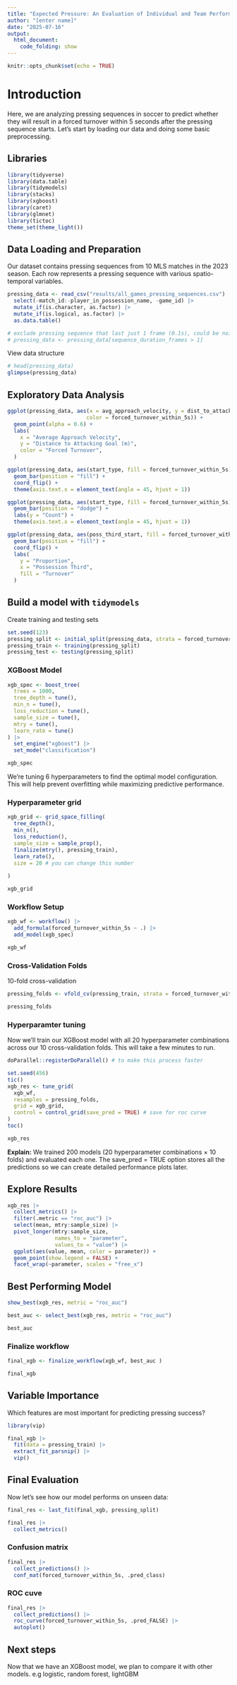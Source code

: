```yaml
---
title: "Expected Pressure: An Evaluation of Individual and Team Performances in Pressing Situations"
author: "[enter name]"
date: "2025-07-16"
output:
  html_document:
    code_folding: show
---
```


```r
knitr::opts_chunk$set(echo = TRUE)
```

# Introduction

Here, we are analyzing pressing sequences in soccer to predict whether they will result in a forced turnover within 5 seconds after the pressing sequence starts. Let's start by loading our data and doing some basic preprocessing.


## Libraries
```r
library(tidyverse)
library(data.table)
library(tidymodels)
library(stacks)
library(xgboost)
library(caret)
library(glmnet)
library(tictoc)
theme_set(theme_light())
```


## Data Loading and Preparation
Our dataset contains pressing sequences from 10 MLS matches in the 2023 season. Each row represents a pressing sequence with various spatio-temporal variables.

```r
pressing_data <- read_csv("results/all_games_pressing_sequences.csv") |>
  select(-match_id:-player_in_possession_name, -game_id) |>
  mutate_if(is.character, as.factor) |> 
  mutate_if(is.logical, as.factor) |> 
  as.data.table()

# exclude pressing sequence that last just 1 frame (0.1s), could be noise
# pressing_data <- pressing_data[sequence_duration_frames > 1]
```
View data structure
```r
# head(pressing_data)
glimpse(pressing_data)
```


## Exploratory Data Analysis
```r
ggplot(pressing_data, aes(x = avg_approach_velocity, y = dist_to_attacking_goal, 
                         color = forced_turnover_within_5s)) +
  geom_point(alpha = 0.6) +
  labs(
    x = "Average Approach Velocity",
    y = "Distance to Attacking Goal (m)",
    color = "Forced Turnover",
  )
```

```r
ggplot(pressing_data, aes(start_type, fill = forced_turnover_within_5s)) +
  geom_bar(position = "fill") +
  coord_flip() +
  theme(axis.text.x = element_text(angle = 45, hjust = 1))
```

```r
ggplot(pressing_data, aes(start_type, fill = forced_turnover_within_5s)) +
  geom_bar(position = "dodge") +
  labs(y = "Count") +
  theme(axis.text.x = element_text(angle = 45, hjust = 1))
```

```r
ggplot(pressing_data, aes(poss_third_start, fill = forced_turnover_within_5s)) +
  geom_bar(position = "fill") +
  coord_flip() +
  labs(
    y = "Proportion", 
    x = "Possession Third", 
    fill = "Turnover"
  )
```


## Build a model with `tidymodels`
Create training and testing sets

```r
set.seed(123)
pressing_split <- initial_split(pressing_data, strata = forced_turnover_within_5s)
pressing_train <- training(pressing_split)
pressing_test <- testing(pressing_split)
```

### XGBoost Model
```r
xgb_spec <- boost_tree(
  trees = 1000,
  tree_depth = tune(), 
  min_n = tune(), 
  loss_reduction = tune(),
  sample_size = tune(), 
  mtry = tune(), 
  learn_rate = tune()
) |> 
  set_engine("xgboost") |> 
  set_mode("classification")

xgb_spec
```
We're tuning 6 hyperparameters to find the optimal model configuration. This will help prevent overfitting while maximizing predictive performance.

### Hyperparameter grid
```r
xgb_grid <- grid_space_filling(
  tree_depth(),
  min_n(),
  loss_reduction(),
  sample_size = sample_prop(),
  finalize(mtry(), pressing_train),
  learn_rate(),
  size = 20 # you can change this number
  
)

xgb_grid
```

### Workflow Setup
```r
xgb_wf <- workflow() |> 
  add_formula(forced_turnover_within_5s ~ .) |> 
  add_model(xgb_spec)

xgb_wf
```

### Cross-Validation Folds
10-fold cross-validation
```r
pressing_folds <- vfold_cv(pressing_train, strata = forced_turnover_within_5s)

pressing_folds
```


###  Hyperparamter tuning
Now we'll train our XGBoost model with all 20 hyperparameter combinations across our 10 cross-validation folds. This will take a few minutes to run.

```r
doParallel::registerDoParallel() # to make this process faster

set.seed(456)
tic()
xgb_res <- tune_grid(
  xgb_wf,
  resamples = pressing_folds,
  grid = xgb_grid,
  control = control_grid(save_pred = TRUE) # save for roc curve
)
toc()

xgb_res

```

**Explain:** We trained 200 models (20 hyperparameter combinations × 10 folds) and evaluated each one. The save_pred = TRUE option stores all the predictions so we can create detailed performance plots later.

## Explore Results
```r
xgb_res |> 
  collect_metrics() |> 
  filter(.metric == "roc_auc") |> 
  select(mean, mtry:sample_size) |> 
  pivot_longer(mtry:sample_size, 
               names_to = "parameter",
               values_to = "value") |> 
  ggplot(aes(value, mean, color = parameter)) +
  geom_point(show.legend = FALSE) +
  facet_wrap(~parameter, scales = "free_x")
```


## Best Performing Model
```r
show_best(xgb_res, metric = "roc_auc")
```
```r
best_auc <- select_best(xgb_res, metric = "roc_auc")

best_auc
```

### Finalize workflow
```r
final_xgb <- finalize_workflow(xgb_wf, best_auc )

final_xgb
```

## Variable Importance
Which features are most important for predicting pressing success?
```r
library(vip)

final_xgb |> 
  fit(data = pressing_train) |> 
  extract_fit_parsnip() |> 
  vip()
```

## Final Evaluation
Now let's see how our model performs on unseen data:
```r
final_res <- last_fit(final_xgb, pressing_split)

final_res |> 
  collect_metrics() 
```

### Confusion matrix
```r
final_res |> 
  collect_predictions() |> 
  conf_mat(forced_turnover_within_5s, .pred_class)
```

### ROC cuve
```r
final_res |> 
  collect_predictions() |> 
  roc_curve(forced_turnover_within_5s, .pred_FALSE) |> 
  autoplot()
```


## Next steps
Now that we have an XGBoost model, we plan to compare it with other models.
e.g logistic, random forest, lightGBM
